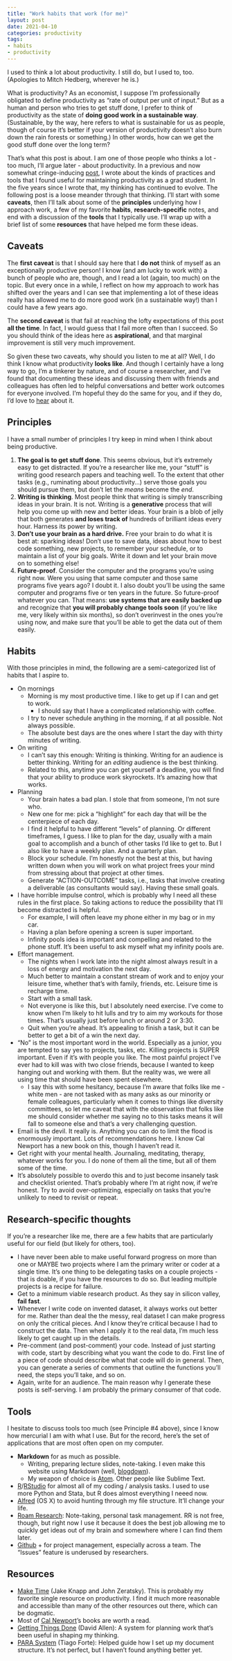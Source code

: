 ```yaml
---
title: "Work habits that work (for me)"
layout: post
date: 2021-04-10
categories: productivity
tags:
- habits
- productivity
---
```


I used to think a lot about productivity. I still do, but I used to, too. (Apologies to Mitch Hedberg, wherever he is.)

What is productivity? As an economist, I suppose I'm professionally obligated to define productivity as "rate of output per unit of input." But as a human and person who tries to get stuff done, I prefer to think of productivity as the state of **doing good work in a sustainable way**. (Sustainable, by the way, here refers to what is sustainable for us as people, though of course it's better if your version of productivity doesn't also burn down the rain forests or something.) In other words, how can we get the good stuff done over the long term? 

That's what this post is about. I am one of those people who thinks a lot - too much, I'll argue later - about productivity. In a previous and now somewhat cringe-inducing [post](/blog/2015-09-08-researchproductivity/), I wrote about the kinds of practices and tools that I found useful for maintaining productivity as a grad student. In the five years since I wrote that, my thinking has continued to evolve. The following post is a loose meander through that thinking. I'll start with some **caveats**, then I'll talk about some of the **principles** underlying how I approach work, a few of my favorite **habits**, **research-specific** notes, and end with a discussion of the **tools** that I typically use. I'll wrap up with a brief list of some **resources** that have helped me form these ideas.

## Caveats

The **first caveat** is that I should say here that I **do not** think of myself as an exceptionally productive person! I know (and am lucky to work with) a bunch of people who are, though, and I read a lot (again, too much) on the topic. But every once in a while, I reflect on how my approach to work has shifted over the years and I can see that implementing a lot of these ideas really has allowed me to do more good work (in a sustainable way!) than I could have a few years ago.

The **second caveat** is that fail at reaching the lofty expectations of this post **all the time**. In fact, I would guess that I fail more often than I succeed. So you should think of the ideas here as **aspirational**, and that marginal improvement is still very much improvement. 

So given these two caveats, why should you listen to me at all? Well, I do think I know what productivity **looks like**. And though I certainly have a long way to go, I'm a tinkerer by nature, and of course a researcher, and I've found that documenting these ideas and discussing them with friends and colleagues has often led to helpful conversations and better work outcomes for everyone involved. I'm hopeful they do the same for you, and if they do, I'd love to [hear](https://www.twitter.com/pbaylis) about it.

## Principles

I have a small number of principles I try keep in mind when I think about being productive.

1. **The goal is to get stuff done**. This seems obvious, but it's extremely easy to get distracted. If you're a researcher like me, your "stuff" is writing good research papers and teaching well. To the extent that other tasks (e.g., ruminating about productivity...) serve those goals you should pursue them, but don't let the *means* become the *end*. 
2. **Writing is thinking**. Most people think that writing is simply transcribing ideas in your brain. It is not. Writing is a **generative** process that will help you come up with new and better ideas. Your brain is a blob of jelly that both generates **and loses track of** hundreds of brilliant ideas every hour. Harness its power by writing. 
3. **Don't use your brain as a hard drive.** Free your brain to do what it is best at: sparking ideas! Don't use to save data, ideas about how to best code something, new projects, to remember your schedule, or to maintain a list of your big goals. Write it down and let your brain move on to something else!
4. **Future-proof**. Consider the computer and the programs you're using right now. Were you using that same computer and those same programs five years ago? I doubt it. I also doubt you'll be using the same computer and programs five or ten years in the future. So future-proof whatever you can. That means: **use systems that are easily backed up** and recognize that **you will probably change tools soon** (if you're like me, very likely within six months), so don't overinvest in the ones you're using now, and make sure that you'll be able to get the data out of them easily.

## Habits

With those principles in mind, the following are a semi-categorized list of habits that I aspire to.

- On mornings
    - Morning is my most productive time. I like to get up if I can and get to work. 
        - I should say that I have a complicated relationship with coffee.
    - I try to never schedule anything in the morning, if at all possible. Not always possible.
    - The absolute best days are the ones where I start the day with thirty minutes of writing.
- On writing
    - I can't say this enough: Writing is thinking. Writing for an audience is better thinking. Writing for an *editing* audience is the best thinking.
    - Related to this, anytime you can get yourself a deadline, you will find that your ability to produce work skyrockets. It's amazing how that works.
- Planning
    - Your brain hates a bad plan. I stole that from someone, I'm not sure who.
    - New one for me: pick a "highlight" for each day that will be the centerpiece of each day.
    - I find it helpful to have different "levels" of planning. Or different timeframes, I guess. I like to plan for the day, usually with a main goal to accomplish and a bunch of other tasks I'd like to get to. But I also like to have a weekly plan. And a quarterly plan.
    - Block your schedule. I'm honestly not the best at this, but having written down when you will work on what project frees your mind from stressing about that project at other times.
    - Generate "ACTION-OUTCOME" tasks, i.e., tasks that involve creating a deliverable (as consultants would say). Having these small goals.
- I have horrible impulse control, which is probably why I need all these rules in the first place. So taking actions to reduce the possibility that I'll become distracted is helpful.
    - For example, I will often leave my phone either in my bag or in my car.
    - Having a plan before opening a screen is super important.
    - Infinity pools idea is important and compelling and related to the phone stuff. It's been useful to ask myself what my infinity pools are.
- Effort management.
    - The nights when I work late into the night almost always result in a loss of energy and motivation the next day. 
    - Much better to maintain a constant stream of work and to enjoy your leisure time, whether that's with family, friends, etc. Leisure time is recharge time.
    - Start with a small task.
    - Not everyone is like this, but I absolutely need exercise. I've come to know when I'm likely to hit lulls and try to aim my workouts for those times. That's usually just before lunch or around 2 or 3:30.
    - Quit when you're ahead. It's appealing to finish a task, but it can be better to get a bit of a win the next day.
- "No" is the most important word in the world. Especially as a junior, you are tempted to say  yes to projects, tasks, etc. Killing projects is SUPER important. Even if it's with people you like. The most painful project I've ever had to kill was with two close friends, because I wanted to keep hanging out and working with them. But the reality was, we were all using time that should have been spent elsewhere.
    - I say this with some hesitancy, because I'm aware that folks like me - white men - are not tasked with as many asks as our minority or female colleagues, particularly when it comes to things like diversity committees, so let me caveat that with the observation that folks like me should consider whether me saying no to this tasks means it will fall to someone else and that's a very challenging question.
- Email is the devil. It really is. Anything you can do to limit the flood is enormously important. Lots of recommendations here. I know Cal Newport has a new book on this, though I haven't read it.
- Get right with your mental health. Journaling, meditating, therapy, whatever works for you. I do none of them all the time, but all of them some of the time.
- It's absolutely possible to overdo this and to just become insanely task and checklist oriented. That's probably where I'm at right now, if we're honest. Try to avoid over-optimizing, especially on tasks that you're unlikely to need to revisit or repeat.

## Research-specific thoughts

If you're a researcher like me, there are a few habits that are particularly useful for our field (but likely for others, too). 

- I have never been able to make useful forward progress on more than one or MAYBE two projects where I am the primary writer or coder at a single time. It's one thing to be delegating tasks on a couple projects - that is doable, if you have the resources to do so. But leading multiple projects is a recipe for failure.
- Get to a minimum viable research product. As they say in silicon valley, **fail fast**. 
- Whenever I write code on invented dataset, it always works out better for me. Rather than deal the the messy, real dataset I can make progress on only the critical pieces. And I know they're critical because I had to construct the data. Then when I apply it to the real data, I'm much less likely to get caught up in the details.
- Pre-comment (and post-comment) your code. Instead of just starting with code, start by describing what you want the code to do. First line of a piece of code should describe what that code will do in general. Then, you can generate a series of comments that outline the functions you'll need, the steps you'll take, and so on.
- Again, write for an audience. The main reason why I generate these posts is self-serving. I am probably the primary consumer of that code.

## Tools

I hesitate to discuss tools too much (see Principle #4 above), since I know how mercurial I am with what I use. But for the record, here's the set of applications that are most often open on my computer.

- **Markdown** for as much as possible.
    - Writing, preparing lecture slides, note-taking. I even make this website using Markdown (well, [blogdown](https://bookdown.org/yihui/blogdown/)).
    - My weapon of choice is [Atom](https://atom.io/). Other people like Sublime Text. 
- [R](https://www.r-project.org/)/[RStudio](https://www.rstudio.com/) for almost all of my coding / analysis tasks. I used to use more Python and Stata, but R does almost everything I neeed now.
- [Alfred](https://www.alfredapp.com/) (OS X) to avoid hunting through my file structure. It'll change your life.
- [Roam Research](https://roamresearch.com/): Note-taking, personal task management. RR is not free, though, but right now I use it because it does the best job allowing me to quickly get ideas out of my brain and somewhere where I can find them later.
- [Github](https://github.com/) + for project management, especially across a team. The "Issues" feature is underused by researchers.

## Resources

- [Make Time](https://www.goodreads.com/book/show/37880811-make-time) (Jake Knapp and John Zeratsky). This is probably my favorite single resource on productivity. I find it much more reasonable and accessible than many of the other resources out there, which can be dogmatic.
- Most of [Cal Newport](https://www.calnewport.com/)'s books are worth a read.
- [Getting Things Done](https://gettingthingsdone.com/) (David Allen): A system for planning work that's been useful in shaping my thinking.
- [PARA System](https://fortelabs.co/blog/para/) (Tiago Forte): Helped guide how I set up my document structure. It's not perfect, but I haven't found anything better yet.

